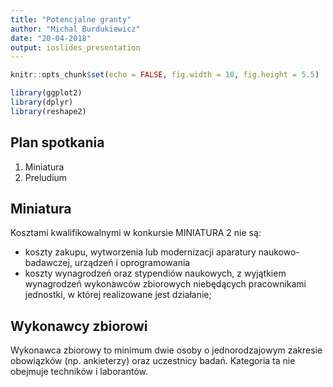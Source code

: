 ```yaml
---
title: "Potencjalne granty"
author: "Michal Burdukiewicz"
date: "20-04-2018"
output: ioslides_presentation
---
```


```r
knitr::opts_chunk$set(echo = FALSE, fig.width = 10, fig.height = 5.5)

library(ggplot2)
library(dplyr)
library(reshape2)
```

## Plan spotkania

1. Miniatura
2. Preludium

## Miniatura

Kosztami kwalifikowalnymi w konkursie MINIATURA 2 nie są:

 - koszty zakupu, wytworzenia lub modernizacji aparatury naukowo-badawczej, urządzeń i oprogramowania
 - koszty wynagrodzeń oraz stypendiów naukowych, z wyjątkiem wynagrodzeń wykonawców zbiorowych niebędących pracownikami jednostki, w której realizowane jest działanie;
 
## Wykonawcy zbiorowi

Wykonawca zbiorowy to minimum dwie osoby o jednorodzajowym zakresie obowiązków (np. ankieterzy) oraz uczestnicy badań. Kategoria ta nie obejmuje techników i laborantów.

